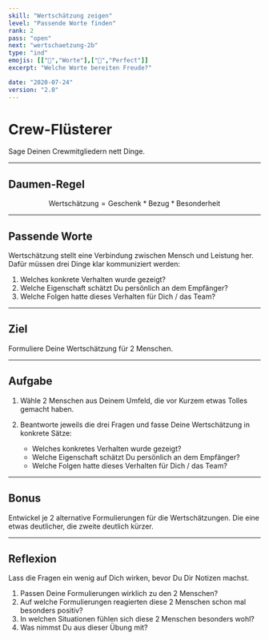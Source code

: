 ```yaml
---
skill: "Wertschätzung zeigen"
level: "Passende Worte finden"
rank: 2
pass: "open"
next: "wertschaetzung-2b"
type: "ind"
emojis: [["💬","Worte"],["💯","Perfect"]]
excerpt: "Welche Worte bereiten Freude?"

date: "2020-07-24"
version: "2.0"
---
```



# <Emoji symbol="💬" label="Worte"/><Emoji symbol="💯" label="Perfect"/>
# Crew-Flüsterer

Sage Deinen Crewmitgliedern nett Dinge.

---

## Daumen-Regel

$$
\text{Wertschätzung} = \text{Geschenk} * \text{Bezug} * \text{Besonderheit}
$$

---

## Passende Worte

Wertschätzung stellt eine Verbindung zwischen Mensch und Leistung her.
Dafür müssen drei Dinge klar kommuniziert werden:

1. Welches konkrete Verhalten wurde gezeigt?
2. Welche Eigenschaft schätzt Du persönlich an dem Empfänger?
3. Welche Folgen hatte dieses Verhalten für Dich / das Team?

---

## Ziel

Formuliere Deine Wertschätzung für 2 Menschen.

---

## Aufgabe

1. Wähle 2 Menschen aus Deinem Umfeld, die vor Kurzem etwas Tolles gemacht haben.
2. Beantworte jeweils die drei Fragen und fasse Deine Wertschätzung in konkrete Sätze:

    * Welches konkretes Verhalten wurde gezeigt?
    * Welche Eigenschaft schätzt Du persönlich an dem Empfänger?
    * Welche Folgen hatte dieses Verhalten für Dich / das Team?

---

## Bonus

Entwickel je 2 alternative Formulierungen für die Wertschätzungen.
Die eine etwas deutlicher, die zweite deutlich kürzer.

---

## Reflexion

Lass die Fragen ein wenig auf Dich wirken, bevor Du Dir Notizen machst.

1. Passen Deine Formulierungen wirklich zu den 2 Menschen?
2. Auf welche Formulierungen reagierten diese 2 Menschen schon mal besonders positiv?
3. In welchen Situationen fühlen sich diese 2 Menschen besonders wohl?
4. Was nimmst Du aus dieser Übung mit?
